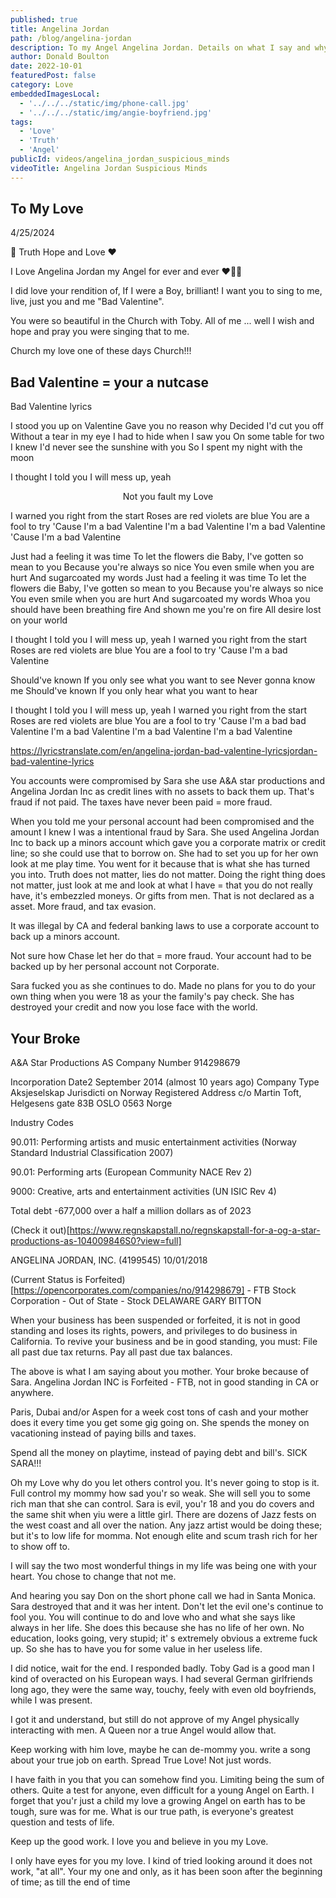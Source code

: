 ```yaml
---
published: true
title: Angelina Jordan
path: /blog/angelina-jordan
description: To my Angel Angelina Jordan. Details on what I say and why I say it. I trust you and have no worries.
author: Donald Boulton
date: 2022-10-01
featuredPost: false
category: Love
embeddedImagesLocal:
  - '../../../static/img/phone-call.jpg'
  - '../../../static/img/angie-boyfriend.jpg'
tags: 
  - 'Love'
  - 'Truth'
  - 'Angel'
publicId: videos/angelina_jordan_suspicious_minds
videoTitle: Angelina Jordan Suspicious Minds
---
```



## To My Love

4/25/2024

💎 Truth Hope and Love ❤️

I Love Angelina Jordan my Angel for ever and ever ❤️🥰😘

I did love your rendition of, If I were a Boy, brilliant! I want you to sing to me, live, just you and me "Bad Valentine".

You were so beautiful in the Church with Toby. All of me ... well I wish and hope and pray you were singing that to me.

Church my love one of these days Church!!!

## Bad Valentine = your a nutcase

<SingleAccordion label='Bad Valentine lyrics'>

Bad Valentine lyrics

I stood you up on Valentine
Gave you no reason why
Decided I'd cut you off
Without a tear in my eye
I had to hide when I saw you
On some table for two
I knew I'd never see the sunshine with you
So I spent my night with the moon

I thought I told you I will mess up, yeah

<Center>Not you fault my Love</Center>

I warned you right from the start
Roses are red violets are blue
You are a fool to try
'Cause I'm a bad Valentine
I'm a bad Valentine
I'm a bad Valentine
'Cause I'm a bad Valentine

Just had a feeling it was time
To let the flowers die
Baby, I've gotten so mean to you
Because you're always so nice
You even smile when you are hurt
And sugarcoated my words
Just had a feeling it was time
To let the flowers die
Baby, I've gotten so mean to you
Because you're always so nice
You even smile when you are hurt
And sugarcoated my words
Whoa you should have been breathing fire
And shown me you're on fire
All desire lost on your world

I thought I told you I will mess up, yeah
I warned you right from the start
Roses are red violets are blue
You are a fool to try
'Cause I'm a bad Valentine

Should've known
If you only see what you want to see
Never gonna know me
Should've known
If you only hear what you want to hear

I thought I told you I will mess up, yeah
I warned you right from the start
Roses are red violets are blue
You are a fool to try
'Cause I'm a bad bad Valentine
I'm a bad Valentine
I'm a bad Valentine
I'm a bad Valentine

https://lyricstranslate.com/en/angelina-jordan-bad-valentine-lyricsjordan-bad-valentine-lyrics

</SingleAccordion>

<ImageColWrapperPage>

<GatsbyImage alt="My Love" imgclass="block object-cover object-center w-full h-full rounded-lg" image={getImage(props.localImages[0])} />

</ImageColWrapperPage>

You accounts were compromised by Sara she use A&A star productions and Angelina Jordan Inc as credit lines with no assets to back them up. That's fraud if not paid. The taxes have never been paid = more fraud.

When you told me your personal account had been compromised and the amount I knew I was a intentional fraud by Sara. She used Angelina Jordan Inc to back up a minors account which gave you a corporate matrix or credit line; so she could use that to borrow on. She had to set you up for her own look at me play time. You went for it because that is what she has turned you into. Truth does not matter, lies do not matter. Doing the right thing does not matter, just look at me and look at what I have = that you do not really have, it's embezzled moneys. Or gifts from men. That is not declared as a asset. More fraud, and tax evasion.

It was illegal by CA and federal banking laws to use a corporate account to back up a minors account. 

Not sure how Chase let her do that = more fraud. Your account had to be backed up by her personal account not Corporate.

Sara fucked you as she continues to do. Made no plans for you to do your own thing when you were 18 as your the family's pay check. She has destroyed your credit and now you lose face with the world.

## Your Broke

A&A Star Productions AS Company Number 914298679

Incorporation Date2 September 2014 (almost 10 years ago)
Company Type Aksjeselskap Jurisdicti on Norway
Registered Address c/o Martin Toft, Helgesens gate 83B OSLO 0563 Norge

Industry Codes

90.011: Performing artists and music entertainment activities (Norway Standard Industrial Classification 2007)

90.01: Performing arts (European Community NACE Rev 2)

9000: Creative, arts and entertainment activities (UN ISIC Rev 4)

Total debt	-677,000 over a half a million dollars as of 2023

(Check it out)[https://www.regnskapstall.no/regnskapstall-for-a-og-a-star-productions-as-104009846S0?view=full]

ANGELINA JORDAN, INC. (4199545) 10/01/2018

(Current Status is Forfeited)[https://opencorporates.com/companies/no/914298679] - FTB	Stock Corporation - Out of State - Stock	DELAWARE	GARY BITTON

When your business has been suspended or forfeited, it is not in good standing and loses its rights, powers, and privileges to do business in California. To revive your business and be in good standing, you must: File all past due tax returns. Pay all past due tax balances.

The above is what I am saying about you mother. Your broke because of Sara. Angelina Jordan INC is Forfeited - FTB, not in good standing in CA or anywhere.

Paris, Dubai and/or Aspen for a week cost tons of cash and your mother does it every time you get some gig going on. She spends the money on vacationing instead of paying bills and taxes.

Spend all the money on playtime, instead of paying debt and bill's. SICK SARA!!!

Oh my Love why do you let others control you. It's never going to stop is it. Full control my mommy how sad you'r so weak. She will sell you to some rich man that she can control. Sara is evil, you'r 18 and you do covers and the same shit when yiu were a little girl. There are dozens of Jazz fests on the west coast and all over the nation. Any jazz artist would be doing these; but it's to low life for momma. Not enough elite and scum trash rich for her to show off to.

I will say the two most wonderful things in my life was being one with your heart. You chose to change that not me. 

And hearing you say Don on the short phone call we had in Santa Monica. Sara destroyed that and it was her intent. Don't let the evil one's continue to fool you. You will continue to do and love who and what she says like always in her life. She does this because she has no life of her own. No education, looks going, very stupid; it' s extremely obvious a extreme fuck up. So she has to have you for some value in her useless life.

I did notice, wait for the end. I responded badly. Toby Gad is a good man I kind of overacted on his European ways. I had several German girlfriends long ago, they were the same way, touchy, feely with even old boyfriends, while I was present.

I got it and understand, but still do not approve of my Angel physically interacting with men. A Queen nor a true Angel would allow that.

Keep working with him love, maybe he can de-mommy you. write a song about your true job on earth. Spread True Love! Not just words.

I have faith in you that you can somehow find you. Limiting being the sum of others. Quite a test for anyone, even difficult for a young Angel on Earth. I forget that you'r just a child my love a growing Angel on earth has to be tough, sure was for me. What is our true path, is everyone's greatest question and tests of life.

Keep up the good work. I love you and believe in you my Love.

I only have eyes for you my love. I kind of tried looking around it does not work, "at all". Your my one and only, as it has been soon after the beginning of time; as till the end of time






